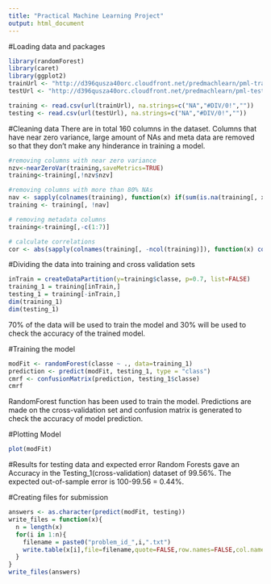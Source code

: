 ```yaml
---
title: "Practical Machine Learning Project"
output: html_document
---
```

#Loading data and packages
```r
library(randomForest)
library(caret)
library(ggplot2)
trainUrl <- "http://d396qusza40orc.cloudfront.net/predmachlearn/pml-training.csv"
testUrl <- "http://d396qusza40orc.cloudfront.net/predmachlearn/pml-testing.csv"

training <- read.csv(url(trainUrl), na.strings=c("NA","#DIV/0!",""))
testing <- read.csv(url(testUrl), na.strings=c("NA","#DIV/0!",""))
```

#Cleaning data
There are in total 160 columns in the dataset. Columns that have near zero variance, large amount of NAs and meta data are removed so that they don't make any hinderance in training a model.
```r
#removing columns with near zero variance
nzv<-nearZeroVar(training,saveMetrics=TRUE)
training<-training[,!nzv$nzv]

#removing columns with more than 80% NAs
nav <- sapply(colnames(training), function(x) if(sum(is.na(training[, x])) > 0.8*nrow(training)){return(T)}else{return(F)})
training <- training[, !nav]

# removing metadata columns
training<-training[,-c(1:7)]

# calculate correlations
cor <- abs(sapply(colnames(training[, -ncol(training)]), function(x) cor(as.numeric(training[, x]), as.numeric(training$classe), method = "spearman")))
```

#Dividing the data into training and cross validation sets
```r
inTrain = createDataPartition(y=training$classe, p=0.7, list=FALSE)
training_1 = training[inTrain,]
testing_1 = training[-inTrain,]
dim(training_1)
dim(testing_1)

```
70% of the data will be used to train the model and 30% will be used to check the accuracy of the trained model.

#Training the model
```r
modFit <- randomForest(classe ~ ., data=training_1)
prediction <- predict(modFit, testing_1, type = "class")
cmrf <- confusionMatrix(prediction, testing_1$classe)
cmrf
```
RandomForest function has been used to train the model. Predictions are made on the cross-validation set and confusion matrix is generated to check the accuracy of model prediction.

#Plotting Model
```r
plot(modFit)
```

#Results for testing data and expected error
Random Forests gave an Accuracy in the Testing_1(cross-validation) dataset of 99.56%. The expected out-of-sample error is 100-99.56 = 0.44%.

#Creating files for submission
```r
answers <- as.character(predict(modFit, testing))
write_files = function(x){
  n = length(x)
  for(i in 1:n){
    filename = paste0("problem_id_",i,".txt")
    write.table(x[i],file=filename,quote=FALSE,row.names=FALSE,col.names=FALSE)
  }
}
write_files(answers)
```
